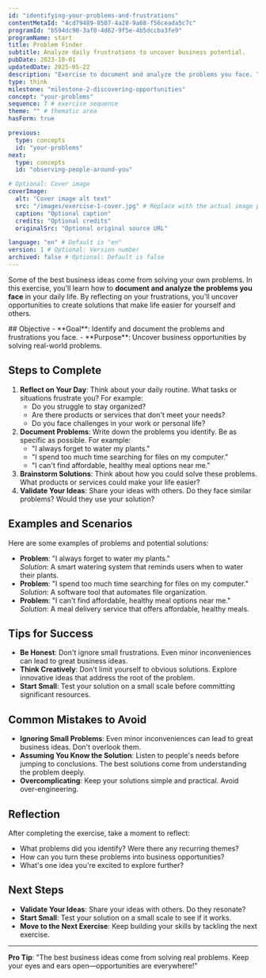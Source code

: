 ```yaml
---
id: "identifying-your-problems-and-frustrations" 
contentMetaId: "4cd79489-8507-4a28-9a68-f56ceada5c7c" 
programId: "b594dc90-3af0-4d62-9f5e-4b5dccba3fe9" 
programName: start
title: Problem Finder
subtitle: Analyze daily frustrations to uncover business potential.
pubDate: 2023-10-01 
updatedDate: 2025-05-22 
description: "Exercise to document and analyze the problems you face. These will help you reflect on your daily life and uncover frustrations that might lead to a business idea."
type: think
milestone: "milestone-2-discovering-opportunities"               
concept: "your-problems" 
sequence: 7 # exercise sequence
theme: "" # thematic area
hasForm: true

previous:
  type: concepts	
  id: "your-problems" 
next:
  type: concepts	
  id: "observing-people-around-you" 

# Optional: Cover image
coverImage:
  alt: "Cover image alt text"
  src: "/images/exercise-1-cover.jpg" # Replace with the actual image path or URL
  caption: "Optional caption"
  credits: "Optional credits"
  originalSrc: "Optional original source URL"

language: "en" # Default is "en"
version: 1 # Optional: Version number
archived: false # Optional: Default is false
---
```




Some of the best business ideas come from solving your own problems. In this exercise, you'll learn how to **document and analyze the problems you face** in your daily life. By reflecting on your frustrations, you'll uncover opportunities to create solutions that make life easier for yourself and others.

<ContentModal client:load buttonText="Read Instructions">
## Objective
- **Goal**: Identify and document the problems and frustrations you face.
- **Purpose**: Uncover business opportunities by solving real-world problems.

## Steps to Complete
1. **Reflect on Your Day**: Think about your daily routine. What tasks or situations frustrate you? For example:
   - Do you struggle to stay organized?
   - Are there products or services that don't meet your needs?
   - Do you face challenges in your work or personal life?
2. **Document Problems**: Write down the problems you identify. Be as specific as possible. For example:
   - "I always forget to water my plants."
   - "I spend too much time searching for files on my computer."
   - "I can't find affordable, healthy meal options near me."
3. **Brainstorm Solutions**: Think about how you could solve these problems. What products or services could make your life easier?
4. **Validate Your Ideas**: Share your ideas with others. Do they face similar problems? Would they use your solution?

## Examples and Scenarios
Here are some examples of problems and potential solutions:
- **Problem**: "I always forget to water my plants."  
  *Solution*: A smart watering system that reminds users when to water their plants.
- **Problem**: "I spend too much time searching for files on my computer."  
  *Solution*: A software tool that automates file organization.
- **Problem**: "I can't find affordable, healthy meal options near me."  
  *Solution*: A meal delivery service that offers affordable, healthy meals.

## Tips for Success
- **Be Honest**: Don't ignore small frustrations. Even minor inconveniences can lead to great business ideas.
- **Think Creatively**: Don't limit yourself to obvious solutions. Explore innovative ideas that address the root of the problem.
- **Start Small**: Test your solution on a small scale before committing significant resources.

## Common Mistakes to Avoid
- **Ignoring Small Problems**: Even minor inconveniences can lead to great business ideas. Don't overlook them.
- **Assuming You Know the Solution**: Listen to people's needs before jumping to conclusions. The best solutions come from understanding the problem deeply.
- **Overcomplicating**: Keep your solutions simple and practical. Avoid over-engineering.

## Reflection
After completing the exercise, take a moment to reflect:
- What problems did you identify? Were there any recurring themes?
- How can you turn these problems into business opportunities?
- What's one idea you're excited to explore further?

## Next Steps
- **Validate Your Ideas**: Share your ideas with others. Do they resonate?
- **Start Small**: Test your solution on a small scale to see if it works.
- **Move to the Next Exercise**: Keep building your skills by tackling the next exercise.

---

**Pro Tip**: "The best business ideas come from solving real problems. Keep your eyes and ears open—opportunities are everywhere!"
</ContentModal>

<OpportunityForm contentMetaId="4cd79489-8507-4a28-9a68-f56ceada5c7c" approach='personal-problems' client:load />
